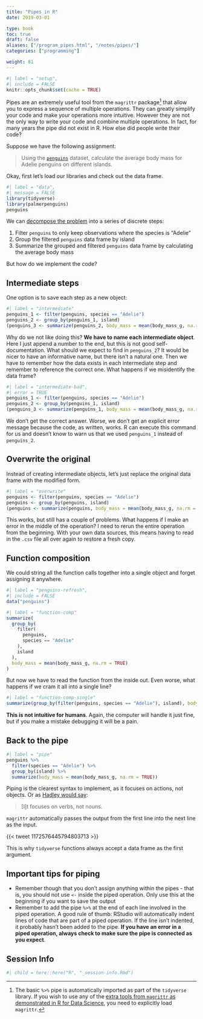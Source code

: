 ```yaml
---
title: "Pipes in R"
date: 2019-03-01

type: book
toc: true
draft: false
aliases: ["/program_pipes.html", "/notes/pipes/"]
categories: ["programming"]

weight: 81
---
```


```r
#| label = "setup",
#| include = FALSE
knitr::opts_chunk$set(cache = TRUE)
```

Pipes are an extremely useful tool from the `magrittr` package[^magrittr] that allow you to express a sequence of multiple operations. They can greatly simplify your code and make your operations more intuitive. However they are not the only way to write your code and combine multiple operations. In fact, for many years the pipe did not exist in R. How else did people write their code?

Suppose we have the following assignment:

> Using the [`penguins`](https://github.com/allisonhorst/palmerpenguins) dataset, calculate the average body mass for Adelie penguins on different islands.

Okay, first let's load our libraries and check out the data frame.

```r
#| label = "data",
#| message = FALSE
library(tidyverse)
library(palmerpenguins)
penguins
```

We can [decompose the problem](/notes/problem-solving/) into a series of discrete steps:

1. Filter `penguins` to only keep observations where the species is  "Adelie"
1. Group the filtered `penguins` data frame by island
1. Summarize the grouped and filtered `penguins` data frame by calculating the average body mass

But how do we implement the code?

## Intermediate steps

One option is to save each step as a new object:

```r
#| label = "intermediate"
penguins_1 <- filter(penguins, species == "Adelie")
penguins_2 <- group_by(penguins_1, island)
(penguins_3 <- summarize(penguins_2, body_mass = mean(body_mass_g, na.rm = TRUE)))
```

Why do we not like doing this? **We have to name each intermediate object**. Here I just append a number to the end, but this is not good self-documentation. What should we expect to find in `penguins_2`? It would be nicer to have an informative name, but there isn't a natural one. Then we have to remember how the data exists in each intermediate step and remember to reference the correct one. What happens if we misidentify the data frame?

```r
#| label = "intermediate-bad",
#| error = TRUE
penguins_1 <- filter(penguins, species == "Adelie")
penguins_2 <- group_by(penguins_1, island)
(penguins_3 <- summarize(penguins_1, body_mass = mean(body_mass_g, na.rm = TRUE)))
```

We don't get the correct answer. Worse, we don't get an explicit error message because the code, as written, works. R can execute this command for us and doesn't know to warn us that we used `penguins_1` instead of `penguins_2`.

## Overwrite the original

Instead of creating intermediate objects, let's just replace the original data frame with the modified form.

```r
#| label = "overwrite"
penguins <- filter(penguins, species == "Adelie")
penguins <- group_by(penguins, island)
(penguins <- summarize(penguins, body_mass = mean(body_mass_g, na.rm = TRUE)))
```

This works, but still has a couple of problems. What happens if I make an error in the middle of the operation? I need to rerun the entire operation from the beginning. With your own data sources, this means having to read in the `.csv` file all over again to restore a fresh copy.

## Function composition

We could string all the function calls together into a single object and forget assigning it anywhere.

```r
#| label = "penguins-refresh",
#| include = FALSE
data("penguins")
```

```r
#| label = "function-comp"
summarize(
  group_by(
    filter(
      penguins,
      species == "Adelie"
    ),
    island
  ),
  body_mass = mean(body_mass_g, na.rm = TRUE)
)
```

But now we have to read the function from the inside out. Even worse, what happens if we cram it all into a single line?

```r
#| label = "function-comp-single"
summarize(group_by(filter(penguins, species == "Adelie"), island), body_mass = mean(body_mass_g, na.rm = TRUE))
```

**This is not intuitive for humans**. Again, the computer will handle it just fine, but if you make a mistake debugging it will be a pain.

## Back to the pipe

```r
#| label = "pipe"
penguins %>%
  filter(species == "Adelie") %>%
  group_by(island) %>%
  summarize(body_mass = mean(body_mass_g, na.rm = TRUE))
```

Piping is the clearest syntax to implement, as it focuses on actions, not objects. Or as [Hadley would say](http://r4ds.had.co.nz/pipes.html#use-the-pipe):

> [I]t focuses on verbs, not nouns.

`magrittr` automatically passes the output from the first line into the next line as the input.

{{< tweet 1172576445794803713 >}}

This is why `tidyverse` functions always accept a data frame as the first argument.

## Important tips for piping

* Remember though that you don't assign anything within the pipes - that is, you should not use `<-` inside the piped operation. Only use this at the beginning if you want to save the output
* Remember to add the pipe `%>%` at the end of each line involved in the piped operation. A good rule of thumb: RStudio will automatically indent lines of code that are part of a piped operation. If the line isn't indented, it probably hasn't been added to the pipe. **If you have an error in a piped operation, always check to make sure the pipe is connected as you expect**.

## Session Info

```r
#| child = here::here("R", "_session-info.Rmd")
```

[^magrittr]: The basic `%>%` pipe is automatically imported as part of the `tidyverse` library. If you wish to use any of the [extra tools from `magrittr` as demonstrated in R for Data Science](http://r4ds.had.co.nz/pipes.html#other-tools-from-magrittr), you need to explicitly load `magrittr`.
